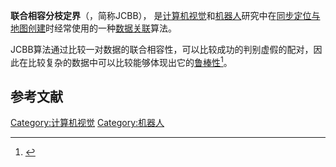 {{Orphan|date=2012年2月}}
'''联合相容分枝定界'''（{{lang-en|'''Joint Compatibility Branch and Bound'''}}，简称JCBB）， 是[[计算机视觉|计算机视觉]]和[[机器人|机器人]]研究中在[[同步定位与地图创建|同步定位与地图创建]]时经常使用的一种[[数据关联|数据关联]]算法。

JCBB算法通过比较一对数据的联合相容性，可以比较成功的判别虚假的配对，因此在比较复杂的数据中可以比较能够体现出它的[[鲁棒性|鲁棒性]]<ref name=Neira2001>{{citation
 | doi = 10.1109/70.976019
 | last = Neira
 | first = J. Tardos
 | year = 2001
 | last2 = Tardos
 | first2 = J.D.
 | title = Data association in stochastic mapping using the joint compatibility test
 | journal = Robotics and Automation, IEEE Transactions on
 | volume = 17
 | issue = 6
 | pages = 890–897
 | url = http://webdiis.unizar.es/~jdtardos/papers/Neira_TRA_2001.pdf
 | accessdate = 2012-02-23
 | archive-date = 2016-03-04
 | archive-url = https://web.archive.org/web/20160304025416/http://webdiis.unizar.es/~jdtardos/papers/Neira_TRA_2001.pdf
 | dead-url = no
 }}</ref>。

==参考文献==
{{reflist}}

{{计算机小作品}}
[[Category:计算机视觉|Category:计算机视觉]]
[[Category:机器人|Category:机器人]]